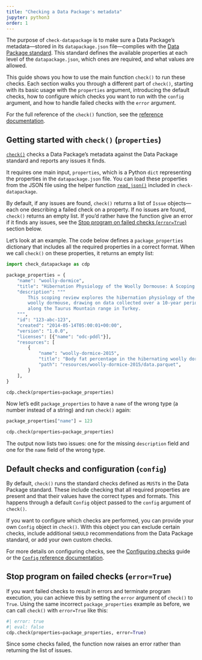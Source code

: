 ```yaml
---
title: "Checking a Data Package's metadata"
jupyter: python3
order: 1
---
```


The purpose of `check-datapackage` is to make sure a Data Package's
metadata---stored in its `datapackage.json` file---complies with the
[Data Package standard](https://datapackage.org). This standard defines
the available properties at each level of the `datapackage.json`, which
ones are required, and what values are allowed.

This guide shows you how to use the main function `check()` to run these
checks. Each section walks you through a different part of `check()`,
starting with its basic usage with the `properties` argument,
introducing the default checks, how to configure which checks you want
to run with the `config` argument, and how to handle failed checks with
the `error` argument.

::: callout-tip
For the full reference of the `check()` function, see the [reference
documentation](/docs/reference/check.qmd).
:::

## Getting started with `check()` (`properties`)

[`check()`](/docs/reference/check.qmd) checks a Data Package's metadata
against the Data Package standard and reports any issues it finds.

It requires one main input, `properties`, which is a Python `dict`
representing the properties in the `datapackage.json` file. You can load
these properties from the JSON file using the helper function
[`read_json()`](/docs/reference/read_json.qmd) included in
`check-datapackage`.

By default, if any issues are found, `check()` returns a list of `Issue`
objects---each one describing a failed check on a property. If no issues
are found, `check()` returns an empty list. If you'd rather have the
function give an error if it finds any issues, see the [Stop program on
failed checks (`error=True`)](#stop-program-on-failed-checks-errortrue)
section below.

Let's look at an example. The code below defines a `package_properties`
dictionary that includes all the required properties in a correct
format. When we call `check()` on these properties, it returns an empty
list:

```python
import check_datapackage as cdp

package_properties = {
    "name": "woolly-dormice",
    "title": "Hibernation Physiology of the Woolly Dormouse: A Scoping Review.",
    "description": """
        This scoping review explores the hibernation physiology of the
        woolly dormouse, drawing on data collected over a 10-year period
        along the Taurus Mountain range in Turkey.
    """,
    "id": "123-abc-123",
    "created": "2014-05-14T05:00:01+00:00",
    "version": "1.0.0",
    "licenses": [{"name": "odc-pddl"}],
    "resources": [
        {
            "name": "woolly-dormice-2015",
            "title": "Body fat percentage in the hibernating woolly dormouse",
            "path": "resources/woolly-dormice-2015/data.parquet",
        }
    ],
}

cdp.check(properties=package_properties)
```

Now let's edit `package_properties` to have a `name` of the wrong type
(a number instead of a string) and run `check()` again:

```python
package_properties["name"] = 123

cdp.check(properties=package_properties)
```

The output now lists two issues: one for the missing `description` field
and one for the `name` field of the wrong type.

## Default checks and configuration (`config`)

By default, `check()` runs the standard checks defined as `MUST`s in the
Data Package standard. These include checking that all required
properties are present and that their values have the correct types and
formats. This happens through a default `Config` object passed to the
`config` argument of `check()`.

If you want to configure which checks are performed, you can provide
your own `Config` object in `check()`. With this object you can exclude
certain checks, include additional `SHOULD` recommendations from the
Data Package standard, or add your own custom checks.

::: callout-tip
For more details on configuring checks, see the [Configuring
checks](config.qmd) guide or the [`Config` reference
documentation](/docs/reference/config.qmd).
:::

## Stop program on failed checks (`error=True`) {#stop-program-on-failed-checks-errortrue}

If you want failed checks to result in errors and terminate program
execution, you can achieve this by setting the `error` argument of
`check()` to `True`. Using the same incorrect `package_properties`
example as before, we can call `check()` with `error=True` like this:

```python
#| error: true
#| eval: false
cdp.check(properties=package_properties, error=True)
```

Since some checks failed, the function now raises an error rather than
returning the list of issues.
